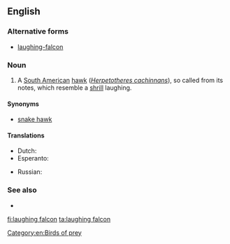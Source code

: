 ==English==
===Alternative forms===
* [[laughing-falcon]]

===Noun===
{{en-noun}}

# A [[South American]] [[hawk]] (''[[Herpetotheres cachinnans]]''), so called from its notes, which resemble a [[shrill]] laughing.

====Synonyms====
*[[snake hawk]]

====Translations====
{{trans-top|South American hawk (''Herpetotheres cachinnans'')}}
* Dutch: {{t|nl|lachvalk}}
* Esperanto: {{t|eo|akaŭano}}
{{trans-mid}}
* Russian: {{t|ru|смею́щийся со́кол|m}}
{{trans-bottom}}

===See also===
* {{projectlink|wikipedia|laughing falcon}}

[[Category:en:Birds of prey]]

[[fi:laughing falcon]]
[[ta:laughing falcon]]